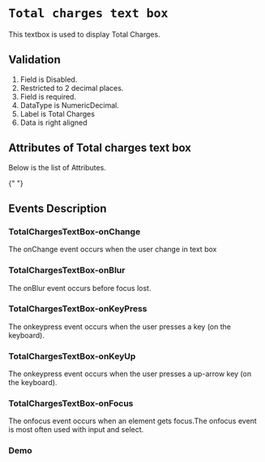 <!-- Custom-MDX-Documentation.mdx -->


# `Total charges text box`

This textbox is used to display Total Charges.

## Validation

1. Field is Disabled.
2. Restricted to 2 decimal places.
3. Field is required.
4. DataType is NumericDecimal.
5. Label is Total Charges
6. Data is right aligned

## Attributes of Total charges text box

Below is the list of Attributes.

<ArgsTable of={TotalChargesTextBox} />{" "}

## Events Description

### TotalChargesTextBox-onChange

The onChange event occurs when the user change in text box

### TotalChargesTextBox-onBlur

The onBlur event occurs before focus lost.

### TotalChargesTextBox-onKeyPress

The onkeypress event occurs when the user presses a key (on the keyboard).

### TotalChargesTextBox-onKeyUp

The onkeypress event occurs when the user presses a up-arrow key (on the keyboard).

### TotalChargesTextBox-onFocus

The onfocus event occurs when an element gets focus.The onfocus event is most often used with input and select.

### Demo

<Canvas>
  <Story id="totalchargestextbox--primary" />
</Canvas>
